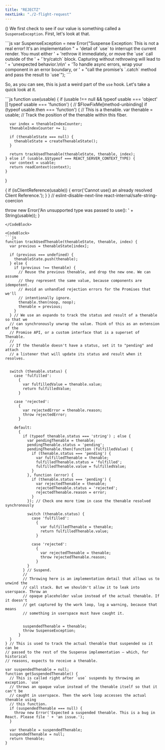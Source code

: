 ```yaml
---
title: "REJECTZ"
nextLink: "./2-flight-request"
---
```

()
We first check to see if our value is something called a `SuspenseException`. First, let's look at that.

<CodeBlock>
```js
var SuspenseException = new Error("Suspense Exception: This is not a real error! It's an implementation " 
+ 'detail of `use` to interrupt the current render. You must either ' 
+ 'rethrow it immediately, or move the `use` call outside of the ' 
+ '`try/catch` block. Capturing without rethrowing will lead to ' + 'unexpected behavior.\n\n' 
+ 'To handle async errors, wrap your component in an error boundary, or ' 
+ "call the promise's `.catch` method and pass the result to `use`");
```
</CodeBlock>

So, as you can see, this is just a weird part of the `use` hook. Let's take a quick look at it.

<CodeBlock>
```js
function use(usable) {
  if (usable !== null && typeof usable === 'object' || typeof usable === 'function') {
    // $FlowFixMe[method-unbinding]
    if (typeof usable.then === 'function') {
      // This is a thenable.
      var thenable = usable; // Track the position of the thenable within this fiber.

      var index = thenableIndexCounter;
      thenableIndexCounter += 1;

      if (thenableState === null) {
        thenableState = createThenableState();
      }

      return trackUsedThenable(thenableState, thenable, index);
    } else if (usable.$$typeof === REACT_SERVER_CONTEXT_TYPE) {
      var context = usable;
      return readContext(context);
    }
  }

  {
    if (isClientReference(usable)) {
      error('Cannot use() an already resolved Client Reference.');
    }
  } // eslint-disable-next-line react-internal/safe-string-coercion


  throw new Error('An unsupported type was passed to use(): ' + String(usable));
}
```
</CodeBlock>

<CodeBlock>
```js
function trackUsedThenable(thenableState, thenable, index) {
  var previous = thenableState[index];

  if (previous === undefined) {
    thenableState.push(thenable);
  } else {
    if (previous !== thenable) {
      // Reuse the previous thenable, and drop the new one. We can assume
      // they represent the same value, because components are idempotent.
      // Avoid an unhandled rejection errors for the Promises that we'll
      // intentionally ignore.
      thenable.then(noop, noop);
      thenable = previous;
    }
  } // We use an expando to track the status and result of a thenable so that we
  // can synchronously unwrap the value. Think of this as an extension of the
  // Promise API, or a custom interface that is a superset of Thenable.
  //
  // If the thenable doesn't have a status, set it to "pending" and attach
  // a listener that will update its status and result when it resolves.


  switch (thenable.status) {
    case 'fulfilled':
      {
        var fulfilledValue = thenable.value;
        return fulfilledValue;
      }

    case 'rejected':
      {
        var rejectedError = thenable.reason;
        throw rejectedError;
      }

    default:
      {
        if (typeof thenable.status === 'string') ; else {
          var pendingThenable = thenable;
          pendingThenable.status = 'pending';
          pendingThenable.then(function (fulfilledValue) {
            if (thenable.status === 'pending') {
              var fulfilledThenable = thenable;
              fulfilledThenable.status = 'fulfilled';
              fulfilledThenable.value = fulfilledValue;
            }
          }, function (error) {
            if (thenable.status === 'pending') {
              var rejectedThenable = thenable;
              rejectedThenable.status = 'rejected';
              rejectedThenable.reason = error;
            }
          }); // Check one more time in case the thenable resolved synchronously

          switch (thenable.status) {
            case 'fulfilled':
              {
                var fulfilledThenable = thenable;
                return fulfilledThenable.value;
              }

            case 'rejected':
              {
                var rejectedThenable = thenable;
                throw rejectedThenable.reason;
              }
          }
        } // Suspend.
        //
        // Throwing here is an implementation detail that allows us to unwind the
        // call stack. But we shouldn't allow it to leak into userspace. Throw an
        // opaque placeholder value instead of the actual thenable. If it doesn't
        // get captured by the work loop, log a warning, because that means
        // something in userspace must have caught it.


        suspendedThenable = thenable;
        throw SuspenseException;
      }
  }
} // This is used to track the actual thenable that suspended so it can be
// passed to the rest of the Suspense implementation — which, for historical
// reasons, expects to receive a thenable.

var suspendedThenable = null;
function getSuspendedThenable() {
  // This is called right after `use` suspends by throwing an exception. `use`
  // throws an opaque value instead of the thenable itself so that it can't be
  // caught in userspace. Then the work loop accesses the actual thenable using
  // this function.
  if (suspendedThenable === null) {
    throw new Error('Expected a suspended thenable. This is a bug in React. Please file ' + 'an issue.');
  }

  var thenable = suspendedThenable;
  suspendedThenable = null;
  return thenable;
}

```
</CodeBlock>